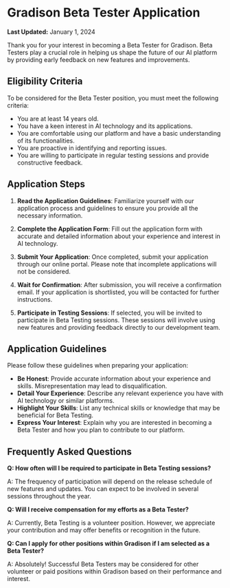 # Gradison Beta Tester Application
**Last Updated:** January 1, 2024

Thank you for your interest in becoming a Beta Tester for Gradison. Beta Testers play a crucial role in helping us shape the future of our AI platform by providing early feedback on new features and improvements.

## Eligibility Criteria

To be considered for the Beta Tester position, you must meet the following criteria:

- You are at least 14 years old.
- You have a keen interest in AI technology and its applications.
- You are comfortable using our platform and have a basic understanding of its functionalities.
- You are proactive in identifying and reporting issues.
- You are willing to participate in regular testing sessions and provide constructive feedback.

## Application Steps

1. **Read the Application Guidelines**: Familiarize yourself with our application process and guidelines to ensure you provide all the necessary information.

2. **Complete the Application Form**: Fill out the application form with accurate and detailed information about your experience and interest in AI technology.

3. **Submit Your Application**: Once completed, submit your application through our online portal. Please note that incomplete applications will not be considered.

4. **Wait for Confirmation**: After submission, you will receive a confirmation email. If your application is shortlisted, you will be contacted for further instructions.

5. **Participate in Testing Sessions**: If selected, you will be invited to participate in Beta Testing sessions. These sessions will involve using new features and providing feedback directly to our development team.

## Application Guidelines

Please follow these guidelines when preparing your application:

- **Be Honest**: Provide accurate information about your experience and skills. Misrepresentation may lead to disqualification.
- **Detail Your Experience**: Describe any relevant experience you have with AI technology or similar platforms.
- **Highlight Your Skills**: List any technical skills or knowledge that may be beneficial for Beta Testing.
- **Express Your Interest**: Explain why you are interested in becoming a Beta Tester and how you plan to contribute to our platform.

## Frequently Asked Questions

**Q: How often will I be required to participate in Beta Testing sessions?**

A: The frequency of participation will depend on the release schedule of new features and updates. You can expect to be involved in several sessions throughout the year.

**Q: Will I receive compensation for my efforts as a Beta Tester?**

A: Currently, Beta Testing is a volunteer position. However, we appreciate your contribution and may offer benefits or recognition in the future.

**Q: Can I apply for other positions within Gradison if I am selected as a Beta Tester?**

A: Absolutely! Successful Beta Testers may be considered for other volunteer or paid positions within Gradison based on their performance and interest.